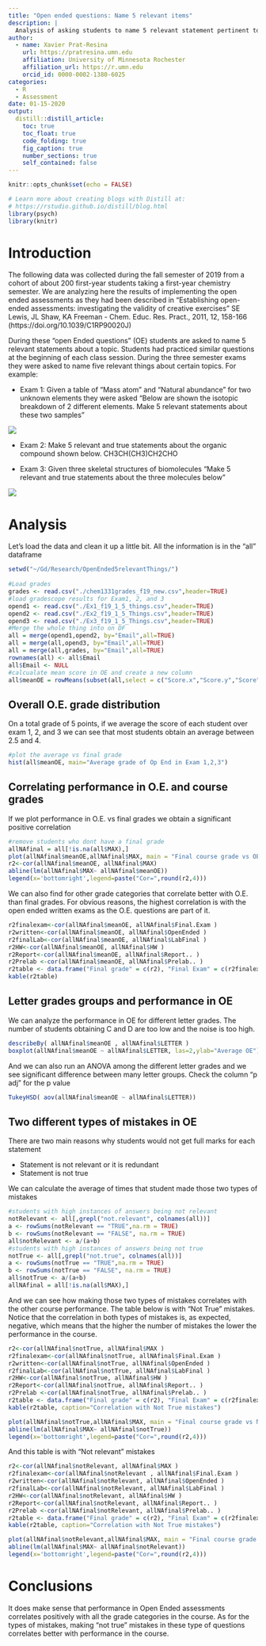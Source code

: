```yaml
---
title: "Open ended questions: Name 5 relevant items"
description: |
  Analysis of asking students to name 5 relevant statement pertinent to a topic 
author:
  - name: Xavier Prat-Resina 
    url: https://pratresina.umn.edu
    affiliation: University of Minnesota Rochester
    affiliation_url: https://r.umn.edu
    orcid_id: 0000-0002-1380-6025
categories:
  - R
  - Assessment
date: 01-15-2020
output:
  distill::distill_article:
    toc: true
    toc_float: true
    code_folding: true
    fig_caption: true
    number_sections: true
    self_contained: false
---
```


```r
knitr::opts_chunk$set(echo = FALSE)

# Learn more about creating blogs with Distill at:
# https://rstudio.github.io/distill/blog.html
library(psych)
library(knitr)
```

# Introduction

The following data was collected during the fall semester of 2019 from a cohort of about 200 first-year students taking a first-year chemistry semester.
We are analyzing here the results of implementing the open ended assessments as they had been described in 
"Establishing open-ended assessments: investigating the validity of creative exercises"
SE Lewis, JL Shaw, KA Freeman - Chem. Educ. Res. Pract., 2011, 12, 158-166 (https://doi.org/10.1039/C1RP90020J)

During these "open Ended questions" (OE) students are asked to name 5 relevant statements about a topic.
Students had practiced similar questions at the beginning of each class session. During the three semester exams they were asked to name five relevant things about certain topics. For example:

* Exam 1: Given a table of "Mass atom" and "Natural abundance" for two unknown elements they were asked "Below are shown the isotopic breakdown of 2 different elements. Make 5 relevant statements about these two samples"

<img src="images/exam1_table.png">

* Exam 2: Make 5 relevant and true statements about the organic compound shown below. CH3CH(CH3)CH2CHO

* Exam 3: Given three skeletal structures of biomolecules "Make 5 relevant and true statements about the three molecules below"

<img src="images/ex3.png">

# Analysis

Let's load the data and clean it up a little bit. All the information is in the "all" dataframe

```r
setwd("~/Gd/Research/OpenEnded5relevantThings/")
 
#Load grades
grades <- read.csv("./chem1331grades_f19_new.csv",header=TRUE)
#load gradescope results for Exam1, 2, and 3
opend1 <- read.csv("./Ex1_f19_1_5_things.csv",header=TRUE)
opend2 <- read.csv("./Ex2_f19_1_5_Things.csv",header=TRUE)
opend3 <- read.csv("./Ex3_f19_1_5_Things.csv",header=TRUE)
#Merge the whole thing into on DF
all = merge(opend1,opend2, by="Email",all=TRUE)
all = merge(all,opend3, by="Email",all=TRUE)
all = merge(all,grades, by="Email",all=TRUE)
rownames(all) <- all$Email
all$Email <- NULL
#calcualate mean score in OE and create a new column
all$meanOE = rowMeans(subset(all,select = c("Score.x","Score.y","Score")),na.rm = TRUE)
```

## Overall O.E. grade distribution

On a total grade of 5 points, if we average the score of each student over exam 1, 2, and 3 we can see that most students obtain an average between 2.5 and 4.

```r
#plot the average vs final grade
hist(all$meanOE, main="Average grade of Op End in Exam 1,2,3")

```

## Correlating performance in O.E. and course grades

If we plot performance in O.E. vs final grades we obtain a significant positive correlation

```r
#remove students who dont have a final grade
allNAfinal = all[!is.na(all$MAX),]
plot(allNAfinal$meanOE,allNAfinal$MAX, main = "Final course grade vs OE avg score")
r2<-cor(allNAfinal$meanOE, allNAfinal$MAX)
abline(lm(allNAfinal$MAX~ allNAfinal$meanOE))
legend(x='bottomright',legend=paste("Cor=",round(r2,4)))

```

We can also find for other grade categories that correlate better with O.E. than final grades. For obvious reasons, the highest correlation is with the open ended written exams as the O.E. questions are part of it.

```r

r2finalexam<-cor(allNAfinal$meanOE, allNAfinal$Final.Exam )
r2written<-cor(allNAfinal$meanOE, allNAfinal$OpenEnded )
r2finalLab<-cor(allNAfinal$meanOE, allNAfinal$LabFinal )
r2HW<-cor(allNAfinal$meanOE, allNAfinal$HW )
r2Report<-cor(allNAfinal$meanOE, allNAfinal$Report.. )
r2Prelab <-cor(allNAfinal$meanOE, allNAfinal$Prelab.. )
r2table <- data.frame("Final grade" = c(r2), "Final Exam" = c(r2finalexam), "Writen Exams"= c(r2written), "Lab final" = c(r2finalLab), "Homework" = c(r2HW), "Lab reports" = c(r2Report), "Prelab" = c(r2Prelab)  )
kable(r2table)

```

## Letter grades groups and performance in OE

We can analyze the performance in OE for different letter grades. The number of students obtaining C and D are too low and the noise is too high.

```r
describeBy( allNAfinal$meanOE , allNAfinal$LETTER )
boxplot(allNAfinal$meanOE ~ allNAfinal$LETTER, las=2,ylab="Average OE")
```
And we can also run an ANOVA among the different letter grades and we see significant difference between many letter groups. Check the column "p adj" for the p value

```r
TukeyHSD( aov(allNAfinal$meanOE ~ allNAfinal$LETTER))
```

## Two different types of mistakes in OE

There are two main reasons why students would not get full marks for each statement

* Statement is not relevant or it is redundant
* Statement is not true

We can calculate the average of times that student made those two types of mistakes

```r
#students with high instances of answers being not relevant
notRelevant <- all[,grepl("not.relevant", colnames(all))]
a <- rowSums(notRelevant == "TRUE",na.rm = TRUE)
b <- rowSums(notRelevant == "FALSE", na.rm = TRUE)
all$notRelevant <- a/(a+b)
#students with high instances of answers being not true
notTrue <- all[,grepl("not.true", colnames(all))]
a <- rowSums(notTrue == "TRUE",na.rm = TRUE)
b <- rowSums(notTrue == "FALSE", na.rm = TRUE)
all$notTrue <- a/(a+b)
allNAfinal = all[!is.na(all$MAX),]
```

And we can see how making those two types of mistakes correlates with the other course performance. The table below is with "Not True" mistakes.
Notice that the correlation in both types of mistakes is, as expected, negative, which means that the higher the number of mistakes the lower the performance in the course.

```r

r2<-cor(allNAfinal$notTrue, allNAfinal$MAX )
r2finalexam<-cor(allNAfinal$notTrue, allNAfinal$Final.Exam )
r2written<-cor(allNAfinal$notTrue, allNAfinal$OpenEnded )
r2finalLab<-cor(allNAfinal$notTrue, allNAfinal$LabFinal )
r2HW<-cor(allNAfinal$notTrue, allNAfinal$HW )
r2Report<-cor(allNAfinal$notTrue, allNAfinal$Report.. )
r2Prelab <-cor(allNAfinal$notTrue, allNAfinal$Prelab.. )
r2table <- data.frame("Final grade" = c(r2), "Final Exam" = c(r2finalexam), "Writen Exams"= c(r2written), "Lab final" = c(r2finalLab), "Homework" = c(r2HW), "Lab reports" = c(r2Report), "Prelab" = c(r2Prelab)  )
kable(r2table, caption="Correlation with Not True mistakes")

plot(allNAfinal$notTrue,allNAfinal$MAX, main = "Final course grade vs Not true mistakes")
abline(lm(allNAfinal$MAX~ allNAfinal$notTrue))
legend(x='bottomright',legend=paste("Cor=",round(r2,4)))
```

And this table is with "Not relevant" mistakes

```r

r2<-cor(allNAfinal$notRelevant, allNAfinal$MAX )
r2finalexam<-cor(allNAfinal$notRelevant , allNAfinal$Final.Exam )
r2written<-cor(allNAfinal$notRelevant, allNAfinal$OpenEnded )
r2finalLab<-cor(allNAfinal$notRelevant, allNAfinal$LabFinal )
r2HW<-cor(allNAfinal$notRelevant, allNAfinal$HW )
r2Report<-cor(allNAfinal$notRelevant, allNAfinal$Report.. )
r2Prelab <-cor(allNAfinal$notRelevant, allNAfinal$Prelab.. )
r2table <- data.frame("Final grade" = c(r2), "Final Exam" = c(r2finalexam), "Writen Exams"= c(r2written), "Lab final" = c(r2finalLab), "Homework" = c(r2HW), "Lab reports" = c(r2Report), "Prelab" = c(r2Prelab)  )
kable(r2table, caption="Correlation with Not True mistakes")

plot(allNAfinal$notRelevant,allNAfinal$MAX, main = "Final course grade vs Not Relevant mistakes")
abline(lm(allNAfinal$MAX~ allNAfinal$notRelevant))
legend(x='bottomright',legend=paste("Cor=",round(r2,4)))
```

# Conclusions

It does make sense that performance in Open Ended assessments correlates positively with all the grade categories in the course. As for the types of mistakes, making "not true" mistakes in these type of questions correlates better with performance in the course.


